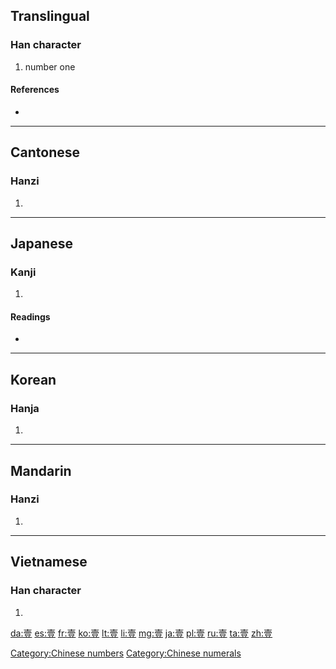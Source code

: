 {{also|一|壱|弌}}
==Translingual==

===Han character===
{{Han char|rn=33|rad=士|as=09|sn=12|four=4010<sub>8</sub>|canj=土月一廿 (GBMT)}}

# number one

====References====
* {{Han ref|kx=0243.100|dkj=05661|dj=0483.190|hdz=10467.100|uh=58F9|ud=22777|bh=B3FC|bd=46076}}

[[Category:Chinese numbers]]
[[Category:Chinese numerals]]

----

==Cantonese==

===Hanzi===
{{yue-hanzi|jyut=[[jat1]], [[jik1]]|y=yat1, yik1}}

# {{defn|lang=yue|sort=士09}}

----

==Japanese==

===Kanji===
{{ja-kanji|grade=|rs=士09}}

# {{defn|lang=ja|sort=士09}}

====Readings====
* {{ja-readings|goon=[[いち]] (ichi)|kanon=[[いつ]] (itsu)|kun=[[ひとつ]] (hitotsu)}}

----

==Korean==

===Hanja===
{{ko-hanja|hangeul=일|rv=il|mr=il}}

# {{defn|lang=ko|sort=士09}}

----

==Mandarin==

===Hanzi===
{{cmn-hanzi|pin=[[yī]] ([[yi1]])|wg=i<sup>1</sup>}}

# {{defn|lang=cmn|sort=士09}}

----

==Vietnamese==

===Han character===
{{vi-hantu|[[nhất]], [[nhứt]]|rs=士09}}

# {{defn|lang=vi|sort=士09}}

[[da:壹]]
[[es:壹]]
[[fr:壹]]
[[ko:壹]]
[[lt:壹]]
[[li:壹]]
[[mg:壹]]
[[ja:壹]]
[[pl:壹]]
[[ru:壹]]
[[ta:壹]]
[[zh:壹]]